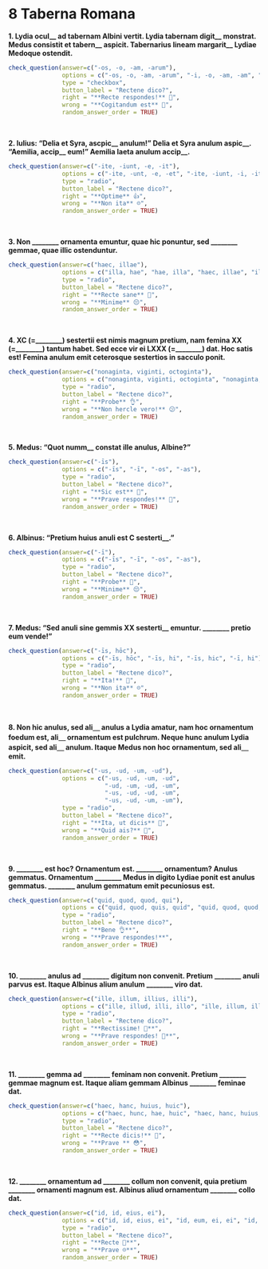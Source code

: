 # 8 Taberna Romana

**1. Lydia ocul\_\_ ad tabernam Albini vertit. Lydia tabernam digit\_\_ monstrat. Medus consistit et tabern\_\_ aspicit. Tabernarius lineam margarit\_\_ Lydiae Medoque ostendit.**

```r
check_question(answer=c("-os, -o, -am, -arum"),
               options = c("-os, -o, -am, -arum", "-i, -o, -am, -am", "-is, -us, -um, -am", "-i, -um, -is, -arum"),
               type = "checkbox",
               button_label = "Rectene dico?",
               right = "**Recte respondes!** 🥳",
               wrong = "**Cogitandum est** 🤔",
               random_answer_order = TRUE)
```

</br>

**2. lulius: "Delia et Syra, ascpic\_\_ anulum!" Delia et Syra anulum aspic\_\_. "Aemilia, accip\_\_ eum!" Aemilia laeta anulum accip\_\_.**

```r
check_question(answer=c("-ite, -iunt, -e, -it"),
               options = c("-ite, -unt, -e, -et", "-ite, -iunt, -i, -it", "-ite, -iunt, -e, -it", "-ete, -iunt, -e, -it"),
               type = "radio",
               button_label = "Rectene dico?",
               right = "**Optime** 👍",
               wrong = "**Non ita** ☹️",
               random_answer_order = TRUE)
```

</br>

**3. Non ________ ornamenta emuntur, quae hic ponuntur, sed ________ gemmae, quae illic ostenduntur.**

```r
check_question(answer=c("haec, illae"),
               options = c("illa, hae", "hae, illa", "haec, illae", "illae, haec"),
               type = "radio",
               button_label = "Rectene dico?",
               right = "**Recte sane** 🙂",
               wrong = "**Minime** 😔",
               random_answer_order = TRUE)
```

</br>

**4. XC (=________) sestertii est nimis magnum pretium, nam femina XX (=________) tantum habet. Sed ecce vir ei LXXX (=________) dat. Hoc satis est! Femina anulum emit ceterosque sestertios in sacculo ponit.**

```r
check_question(answer=c("nonaginta, viginti, octoginta"),
               options = c("nonaginta, viginti, octoginta", "nonaginta, octoginta, viginti", "octoginta, viginti, nonaginta", "nonaginta, octoginta, viginti"),
               type = "radio",
               button_label = "Rectene dico?",
               right = "**Probe** 👌",
               wrong = "**Non hercle vero!** 😕",
               random_answer_order = TRUE)
```

</br>

**5. Medus: "Quot numm\_\_ constat ille anulus, Albine?"**

```r
check_question(answer=c("-īs"),
               options = c("-īs", "-ī", "-os", "-as"),
               type = "radio",
               button_label = "Rectene dico?",
               right = "**Sic est** 👏",
               wrong = "**Prave respondes!** 🤨",
               random_answer_order = TRUE)
```

</br>

**6. Albinus: "Pretium huius anuli est C sesterti\_\_."**

```r
check_question(answer=c("-ī"),
               options = c("-īs", "-ī", "-os", "-as"),
               type = "radio",
               button_label = "Rectene dico?",
               right = "**Probe** 🤩",
               wrong = "**Minime** 😔",
               random_answer_order = TRUE)
```

</br>

**7. Medus: "Sed anuli sine gemmis XX sesterti\_\_ emuntur. ________ pretio eum vende!"**

```r
check_question(answer=c("-īs, hōc"),
               options = c("-īs, hōc", "-īs, hi", "-īs, hic", "-ī, hi"),
               type = "radio",
               button_label = "Rectene dico?",
               right = "**Ita!** 🙂",
               wrong = "**Non ita** ☹️",
               random_answer_order = TRUE)
```

</br>

**8. Non hic anulus, sed ali＿ anulus a Lydia amatur, nam hoc ornamentum foedum est, ali＿ ornamentum est pulchrum. Neque hunc anulum Lydia aspicit, sed ali＿ anulum. Itaque Medus non hoc ornamentum, sed ali＿ emit.**

```r
check_question(answer=c("-us, -ud, -um, -ud"),
               options = c("-us, -ud, -um, -ud", 
                           "-ud, -um, -ud, -um", 
                           "-us, -ud, -ud, -um", 
                           "-us, -ud, -um, -um"),
               type = "radio",
               button_label = "Rectene dico?",
               right = "**Ita, ut dicis** 👏",
               wrong = "**Quid ais?** 🤨",
               random_answer_order = TRUE)
```

</br>

**9. ________ est hoc? Ornamentum est. ________ ornamentum? Anulus gemmatus. Ornamentum ________ Medus in digito Lydiae ponit est anulus gemmatus. ________ anulum gemmatum emit pecuniosus est.**

```r
check_question(answer=c("quid, quod, quod, qui"),
               options = c("quid, quod, quis, quid", "quid, quod, quod, qui", "quid, qui, quod, quod", "quis, quod, quod, quid"),
               type = "radio",
               button_label = "Rectene dico?",
               right = "**Bene 👌**",
               wrong = "**Prave respondes!**",
               random_answer_order = TRUE)
```

</br>

**10. ________ anulus ad ________ digitum non convenit. Pretium ________ anuli parvus est. Itaque Albinus alium anulum ________ viro dat.**

```r
check_question(answer=c("ille, illum, illius, illi"),
               options = c("ille, illud, illi, illo", "ille, illum, illius, illi", "ille, illum, illius, illo", "ille, illud, illi, illi"),
               type = "radio",
               button_label = "Rectene dico?",
               right = "**Rectissime! 🤗**",
               wrong = "**Prave respondes! 🤭**",
               random_answer_order = TRUE)
```

</br>

**11. ________ gemma ad ________ feminam non convenit. Pretium ________ gemmae magnum est. Itaque aliam gemmam Albinus ________ feminae dat.**

```r
check_question(answer=c("haec, hanc, huius, huic"),
               options = c("haec, hunc, hae, huic", "haec, hanc, huius, hae", "haec, hanc, hae, hae", "haec, hanc, huius, huic"),
               type = "radio",
               button_label = "Rectene dico?",
               right = "**Recte dicis!** 💎",
               wrong = "**Prave ** 😳",
               random_answer_order = TRUE)
```

</br>

**12. ________ ornamentum ad ________ collum non convenit, quia pretium ________ ornamenti magnum est. Albinus aliud ornamentum ________ collo dat.**

```r
check_question(answer=c("id, id, eius, ei"),
               options = c("id, id, eius, ei", "id, eum, ei, ei", "id, eum, ei, eo", "eum, id, eius, eo"),
               type = "radio",
               button_label = "Rectene dico?",
               right = "**Recte 🌟**",
               wrong = "**Prave ☹️**",
               random_answer_order = TRUE)
```

</br>
